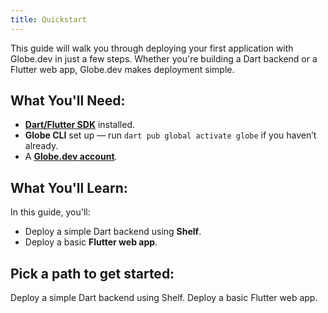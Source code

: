 ```yaml
---
title: Quickstart
---
```


This guide will walk you through deploying your first application with Globe.dev in just a few steps. Whether you're building a Dart backend or a Flutter web app, Globe.dev makes deployment simple.

## What You'll Need:

- [**Dart/Flutter SDK**](https://dart.dev/get-dart) installed.
- **Globe CLI** set up — run `dart pub global activate globe` if you haven’t already.
- A [**Globe.dev account**](https://globe.dev/).

## What You'll Learn:

In this guide, you'll:

- Deploy a simple Dart backend using **Shelf**.
- Deploy a basic **Flutter web app**.

## Pick a path to get started:

<CardGroup>
  <Card title="Dart Backend (Shelf)" href="/get-started/quickstart/dart-shelf">
    Deploy a simple Dart backend using Shelf.
  </Card>
  <Card title="Flutter Web App" href="/get-started/quickstart/flutter-web">
    Deploy a basic Flutter web app.
  </Card>
</CardGroup>
